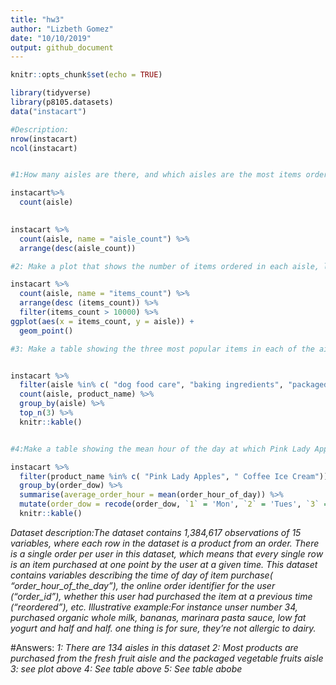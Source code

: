 ```yaml
---
title: "hw3"
author: "Lizbeth Gomez"
date: "10/10/2019"
output: github_document
---
```


```r
knitr::opts_chunk$set(echo = TRUE)
```

```r
library(tidyverse)
library(p8105.datasets)
data("instacart")

#Description:
nrow(instacart)
ncol(instacart)


#1:How many aisles are there, and which aisles are the most items ordered from?

instacart%>%
  count(aisle)
 

instacart %>%
  count(aisle, name = "aisle_count") %>% 
  arrange(desc(aisle_count))

#2: Make a plot that shows the number of items ordered in each aisle, limiting this to aisles with more than 10000 items ordered. Arrange aisles sensibly, and organize your plot so others can read it.

instacart %>%
  count(aisle, name = "items_count") %>% 
  arrange(desc (items_count)) %>% 
  filter(items_count > 10000) %>% 
ggplot(aes(x = items_count, y = aisle)) + 
  geom_point()

#3: Make a table showing the three most popular items in each of the aisles “baking ingredients”, “dog food care”, and “packaged vegetables fruits”. Include the number of times each item is ordered in your table.


instacart %>% 
  filter(aisle %in% c( "dog food care", "baking ingredients", "packaged vegetables fruits")) %>% 
  count(aisle, product_name) %>% 
  group_by(aisle) %>% 
  top_n(3) %>% 
  knitr::kable()


#4:Make a table showing the mean hour of the day at which Pink Lady Apples and Coffee Ice Cream are ordered on each day of the week; format this table for human readers (i.e. produce a 2 x 7 table)

instacart %>% 
  filter(product_name %in% c( "Pink Lady Apples", " Coffee Ice Cream")) %>% 
  group_by(order_dow) %>% 
  summarise(average_order_hour = mean(order_hour_of_day)) %>% 
  mutate(order_dow = recode(order_dow, `1` = 'Mon', `2` = 'Tues', `3` = 'Wed', `4` = 'Thur', `5` = 'Fri', `6` = 'Sat', `0` = 'Sun'))%>% 
  knitr::kable()


```
*Dataset description:The dataset contains 1,384,617 observations of 15 variables, where each row in the dataset is a product from an order. There is a single order per user in this dataset, which means that every single row is an item purchased at one point by the user at a given time. This dataset contains variables describing the time of day of item purchase( "order_hour_of_the_day"), the online order identifier for the user ("order_id"), whether this user had purchased the item at a previous time ("reordered"), etc. Illustrative example:For instance unser number 34, purchased organic whole milk, bananas, marinara pasta sauce, low fat yogurt and half and half. one thing is for sure, they're not allergic to dairy.*

#Answers:
*1: There are 134 aisles in this dataset*
*2: Most products are purchased from the fresh fruit aisle and the packaged vegetable fruits aisle*
*3: see plot above*
*4: See table above*
*5: See table abobe*